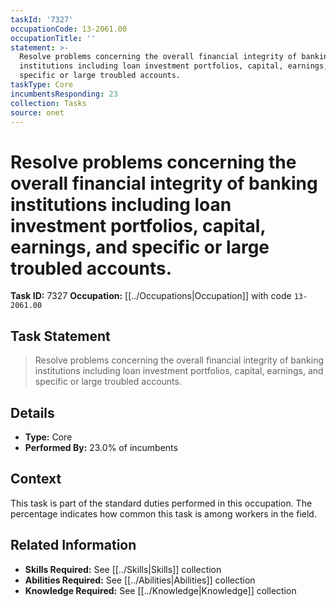 ```yaml
---
taskId: '7327'
occupationCode: 13-2061.00
occupationTitle: ''
statement: >-
  Resolve problems concerning the overall financial integrity of banking
  institutions including loan investment portfolios, capital, earnings, and
  specific or large troubled accounts.
taskType: Core
incumbentsResponding: 23
collection: Tasks
source: onet
---
```

# Resolve problems concerning the overall financial integrity of banking institutions including loan investment portfolios, capital, earnings, and specific or large troubled accounts.

**Task ID:** 7327
**Occupation:** [[../Occupations|Occupation]] with code `13-2061.00`

## Task Statement

> Resolve problems concerning the overall financial integrity of banking institutions including loan investment portfolios, capital, earnings, and specific or large troubled accounts.

## Details

- **Type:** Core
- **Performed By:** 23.0% of incumbents

## Context

This task is part of the standard duties performed in this occupation. The percentage indicates how common this task is among workers in the field.

## Related Information

- **Skills Required:** See [[../Skills|Skills]] collection
- **Abilities Required:** See [[../Abilities|Abilities]] collection
- **Knowledge Required:** See [[../Knowledge|Knowledge]] collection
